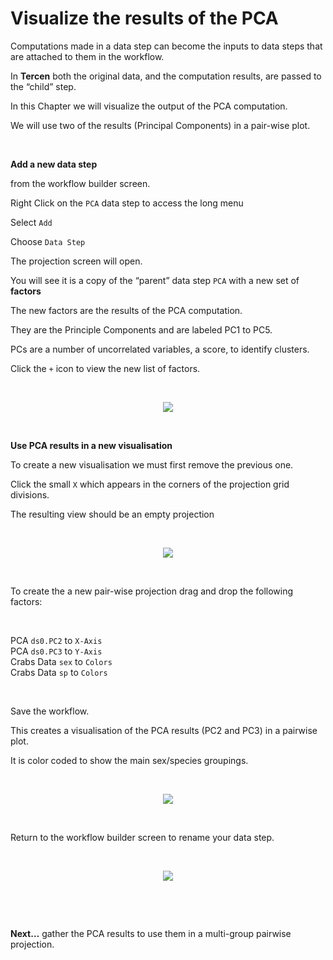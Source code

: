 # Visualize the results of the PCA

Computations made in a data step can become the inputs to data steps that are attached to them in the workflow.

In __Tercen__ both the original data, and the computation results, are passed to the "child" step.

In this Chapter we will visualize the output of the PCA computation. 

We will use two of the results  (Principal Components) in a pair-wise plot. 

\

__Add a new data step__

from the workflow builder screen.

Right Click on the `PCA` data step to access the long menu

Select `Add`

Choose `Data Step`

The projection screen will open.

You will see it is a copy of the "parent" data step `PCA` with a new set of __factors__

The new factors are the results of the PCA computation.

They are the Principle Components and are labeled PC1 to PC5.

PCs are a number of uncorrelated variables, a score, to identify clusters.

Click the `+` icon to view the new list of factors.

\

<center><img src="images/0901_pca_new_factors.png"></center>

\

__Use PCA results in a new visualisation__

To create a new visualisation we must first remove the previous one.

Click the small `X` which appears in the corners of the projection grid divisions.

The resulting view should be an empty projection

\

<center><img src="images/0902_pca_clear_grid.gif"></center>

\

To create the a new pair-wise projection drag and drop the following factors:

\

PCA `ds0.PC2` to `X-Axis`\
PCA `ds0.PC3` to `Y-Axis`\
Crabs Data `sex` to `Colors`\
Crabs Data `sp` to `Colors`\

\

Save the workflow.

This creates a visualisation of the PCA results (PC2 and PC3) in a pairwise plot.

It is color coded to show the main sex/species groupings.

\

<center><img src="images/0903_pca_pairwise.gif"></center>

\

Return to the workflow builder screen to rename your data step.

\

<center><img src="images/0904_pca_rename.gif"></center>

\

\

__Next...__ gather the PCA results to use them in a multi-group pairwise projection.
